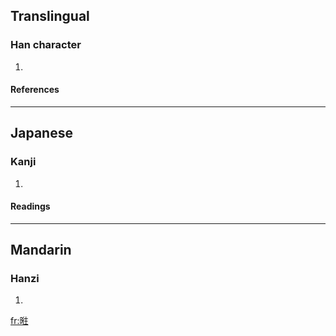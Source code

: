 ==Translingual==
===Han character===
{{Han char|rn=72|rad=日|as=08|sn=12|four=6001<sub>4</sub>|canj=日竹人土 (AHOG)}}
# {{defn|Han|sort=日08}}
====References====
{{Han ref|kx=0497.311|dkj=14014|hdz=21519.040|uh=6680|ud=26240|bh=D9A4|bd=55716}}

----
==Japanese==
===Kanji===
{{ja-kanji|grade=|rs=日08}}
# {{defn|Japanese}} 
====Readings====
{{ja-readings|on=[[おう]] (ō), [[きょう]] (kyō), [[ごう]] (gō)|kun=[[かがやきうつくしい]] (kagayakiutsukushii)}}

----
==Mandarin==
===Hanzi===
{{cmn-hanzi|pin=[[wǎng]] ([[wang3]])|wg=wang<sup>3</sup>}}
# {{defn|Mandarin}}

[[fr:暀]]